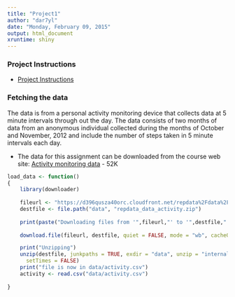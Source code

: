 ```yaml
---
title: "Project1"
author: "dar7yl"
date: "Monday, February 09, 2015"
output: html_document
xruntime: shiny
---
```

### Project Instructions
* [Project Instructions](https://class.coursera.org/repdata-011/human_grading/view/courses/973512/assessments/3/submissions)

### Fetching the data
The data is from a personal activity monitoring device that collects data at 5 minute intervals through out the day. The data consists of two months of data from an anonymous individual collected during the months of October and November, 2012 and include the number of steps taken in 5 minute intervals each day.

* The data for this assignment can be downloaded from the course web site:
		[Activity monitoring data ](https://d396qusza40orc.cloudfront.net/repdata%2Fdata%2Factivity.zip) - 52K

```r

load_data <- function()
{
	library(downloader)
	
	fileurl <- "https://d396qusza40orc.cloudfront.net/repdata%2Fdata%2Factivity.zip"
	destfile <- file.path("data", "repdata_data_activity.zip")
	
	print(paste("Downloading files from '",fileurl,"' to '",destfile,"'",sep="") )
	
	download.file(fileurl, destfile, quiet = FALSE, mode = "wb", cacheOK = TRUE )

	print("Unzipping")
	unzip(destfile, junkpaths = TRUE, exdir = "data", unzip = "internal",
      setTimes = FALSE)
	print("file is now in data/activity.csv")
	activity <- read.csv("data/activity.csv")
	
}
	
```